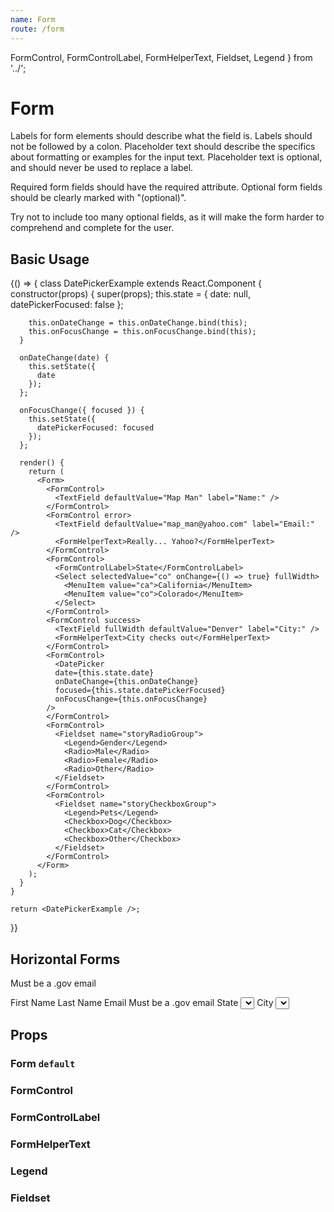 ```yaml
---
name: Form
route: /form
---
```



  FormControl,
  FormControlLabel,
  FormHelperText,
  Fieldset,
  Legend
} from '../';


# Form

Labels for form elements should describe what the field is. Labels should not be followed by a colon. Placeholder text should describe the specifics about formatting or examples for the input text. Placeholder text is optional, and should never be used to replace a label.

Required form fields should have the required attribute. Optional form fields should be clearly marked with "(optional)".

Try not to include too many optional fields, as it will make the form harder to comprehend and complete for the user.

## Basic Usage

<Playground>
  {() => {
    class DatePickerExample extends React.Component {
      constructor(props) {
        super(props);
        this.state = {
          date: null,
          datePickerFocused: false
        };

        this.onDateChange = this.onDateChange.bind(this);
        this.onFocusChange = this.onFocusChange.bind(this);
      }

      onDateChange(date) {
        this.setState({
          date
        });
      };

      onFocusChange({ focused }) {
        this.setState({
          datePickerFocused: focused
        });
      };

      render() {
        return (
          <Form>
            <FormControl>
              <TextField defaultValue="Map Man" label="Name:" />
            </FormControl>
            <FormControl error>
              <TextField defaultValue="map_man@yahoo.com" label="Email:" />
              <FormHelperText>Really... Yahoo?</FormHelperText>
            </FormControl>
            <FormControl>
              <FormControlLabel>State</FormControlLabel>
              <Select selectedValue="co" onChange={() => true} fullWidth>
                <MenuItem value="ca">California</MenuItem>
                <MenuItem value="co">Colorado</MenuItem>
              </Select>
            </FormControl>
            <FormControl success>
              <TextField fullWidth defaultValue="Denver" label="City:" />
              <FormHelperText>City checks out</FormHelperText>
            </FormControl>
            <FormControl>
              <DatePicker
              date={this.state.date}
              onDateChange={this.onDateChange}
              focused={this.state.datePickerFocused}
              onFocusChange={this.onFocusChange}
            />
            </FormControl>
            <FormControl>
              <Fieldset name="storyRadioGroup">
                <Legend>Gender</Legend>
                <Radio>Male</Radio>
                <Radio>Female</Radio>
                <Radio>Other</Radio>
              </Fieldset>
            </FormControl>
            <FormControl>
              <Fieldset name="storyCheckboxGroup">
                <Legend>Pets</Legend>
                <Checkbox>Dog</Checkbox>
                <Checkbox>Cat</Checkbox>
                <Checkbox>Other</Checkbox>
              </Fieldset>
            </FormControl>
          </Form>
        );
      }
    }

    return <DatePickerExample />;
  }}
</Playground>

## Horizontal Forms

<Playground>
  <GuideExample label="horizontal Form">
    <Form horizontal>
      <FormControl>
        <TextField defaultValue="James" />
      </FormControl>
      <FormControl>
        <TextField defaultValue="Kirk" />
      </FormControl>
      <FormControl error>
        <TextField defaultValue="jKirk_1701@gmail.com" type="email" />
        <FormHelperText>Must be a .gov email</FormHelperText>
      </FormControl>
      <FormControl>
        <TextField defaultValue="Denver" />
      </FormControl>
    </Form>
  </GuideExample>
  <GuideExample label="horizontal FormControl">
    <Form>
      <FormControl horizontal>
        <FormControlLabel style={{ minWidth: '120px' }}>
          First Name
        </FormControlLabel>
        <TextField defaultValue="James" />
      </FormControl>
      <FormControl horizontal>
        <FormControlLabel style={{ minWidth: '120px' }}>
          Last Name
        </FormControlLabel>
        <TextField fullWidth defaultValue="Kirk" />
      </FormControl>
      <FormControl horizontal error>
        <FormControlLabel style={{ minWidth: '120px' }}>
          Email
        </FormControlLabel>
        <TextField defaultValue="jKirk_1701@gmail.com" type="email" />
        <FormHelperText>Must be a .gov email</FormHelperText>
      </FormControl>
      <FormControl horizontal>
        <FormControlLabel style={{ minWidth: '120px' }}>
          State
        </FormControlLabel>
        <Select selectedValue="co" onChange={() => true}>
          <MenuItem value="ca">California</MenuItem>
          <MenuItem value="co">Colorado</MenuItem>
        </Select>
      </FormControl>
      <FormControl horizontal>
        <FormControlLabel style={{ minWidth: '120px' }}>
          City
        </FormControlLabel>
        <Select selectedValue="co" onChange={() => true} fullWidth>
          <MenuItem value="ca">Denver</MenuItem>
          <MenuItem value="co">Boulder</MenuItem>
        </Select>
      </FormControl>
    </Form>
  </GuideExample>
</Playground>

## Props

### Form `default`

<PropsTable of={Form} />

### FormControl

<PropsTable of={FormControl} />

### FormControlLabel

<PropsTable of={FormControlLabel} />

### FormHelperText

<PropsTable of={FormHelperText} />

### Legend

<PropsTable of={Legend} />

### Fieldset

<PropsTable of={Fieldset} />
